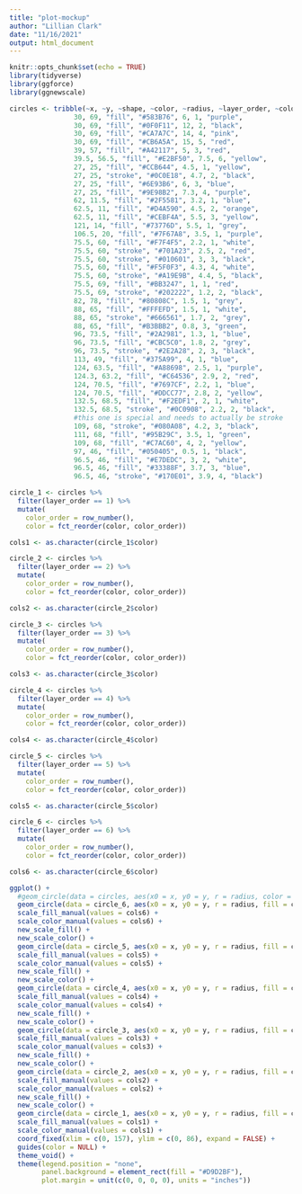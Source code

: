 ```yaml
---
title: "plot-mockup"
author: "Lillian Clark"
date: "11/16/2021"
output: html_document
---
```


```r
knitr::opts_chunk$set(echo = TRUE)
library(tidyverse)
library(ggforce)
library(ggnewscale)
```

```r
circles <- tribble(~x, ~y, ~shape, ~color, ~radius, ~layer_order, ~color_category,
                30, 69, "fill", "#583B76", 6, 1, "purple",
                30, 69, "fill", "#0F0F11", 12, 2, "black",
                30, 69, "fill", "#CA7A7C", 14, 4, "pink",
                30, 69, "fill", "#CB6A5A", 15, 5, "red",
                39, 57, "fill", "#A42117", 5, 3, "red",
                39.5, 56.5, "fill", "#E2BF50", 7.5, 6, "yellow",
                27, 25, "fill", "#CCB644", 4.5, 1, "yellow",
                27, 25, "stroke", "#0C0E18", 4.7, 2, "black",
                27, 25, "fill", "#6E93B6", 6, 3, "blue",
                27, 25, "fill", "#9E98B2", 7.3, 4, "purple",
                62, 11.5, "fill", "#2F5581", 3.2, 1, "blue",
                62.5, 11, "fill", "#D4A590", 4.5, 2, "orange",
                62.5, 11, "fill", "#CEBF4A", 5.5, 3, "yellow",
                121, 14, "fill", "#73776D", 5.5, 1, "grey",
                106.5, 20, "fill", "#7F67A8", 3.5, 1, "purple",
                75.5, 60, "fill", "#F7F4F5", 2.2, 1, "white",
                75.5, 60, "stroke", "#701A23", 2.5, 2, "red",
                75.5, 60, "stroke", "#010601", 3, 3, "black",
                75.5, 60, "fill", "#F5F0F3", 4.3, 4, "white",
                75.5, 60, "stroke", "#A19E9B", 4.4, 5, "black",
                75.5, 69, "fill", "#BB3247", 1, 1, "red",
                75.5, 69, "stroke", "#202222", 1.2, 2, "black",
                82, 78, "fill", "#80808C", 1.5, 1, "grey",
                88, 65, "fill", "#FFFEFD", 1.5, 1, "white",
                88, 65, "stroke", "#666561", 1.7, 2, "grey",
                88, 65, "fill", "#B3BBB2", 0.8, 3, "green",
                96, 73.5, "fill", "#2A2981", 1.3, 1, "blue",
                96, 73.5, "fill", "#CBC5C0", 1.8, 2, "grey",
                96, 73.5, "stroke", "#2E2A28", 2, 3, "black",
                113, 49, "fill", "#375A99", 4, 1, "blue",
                124, 63.5, "fill", "#A88698", 2.5, 1, "purple",
                124.3, 63.2, "fill", "#C64536", 2.9, 2, "red",
                124, 70.5, "fill", "#7697CF", 2.2, 1, "blue",
                124, 70.5, "fill", "#DDCC77", 2.8, 2, "yellow",
                132.5, 68.5, "fill", "#F2EDF1", 2, 1, "white",
                132.5, 68.5, "stroke", "#0C0908", 2.2, 2, "black",
                #this one is special and needs to actually be stroke
                109, 68, "stroke", "#080A08", 4.2, 3, "black",
                111, 68, "fill", "#95B29C", 3.5, 1, "green",
                109, 68, "fill", "#C7AC60", 4, 2, "yellow",
                97, 46, "fill", "#050405", 0.5, 1, "black",
                96.5, 46, "fill", "#E7DEDC", 3, 2, "white",
                96.5, 46, "fill", "#33388F", 3.7, 3, "blue",
                96.5, 46, "stroke", "#170E01", 3.9, 4, "black")

circle_1 <- circles %>%
  filter(layer_order == 1) %>%
  mutate(
    color_order = row_number(),
    color = fct_reorder(color, color_order))

cols1 <- as.character(circle_1$color)

circle_2 <- circles %>%
  filter(layer_order == 2) %>%
  mutate(
    color_order = row_number(),
    color = fct_reorder(color, color_order))

cols2 <- as.character(circle_2$color)

circle_3 <- circles %>%
  filter(layer_order == 3) %>%
  mutate(
    color_order = row_number(),
    color = fct_reorder(color, color_order))

cols3 <- as.character(circle_3$color)

circle_4 <- circles %>%
  filter(layer_order == 4) %>%
  mutate(
    color_order = row_number(),
    color = fct_reorder(color, color_order))

cols4 <- as.character(circle_4$color)

circle_5 <- circles %>%
  filter(layer_order == 5) %>%
  mutate(
    color_order = row_number(),
    color = fct_reorder(color, color_order))

cols5 <- as.character(circle_5$color)

circle_6 <- circles %>%
  filter(layer_order == 6) %>%
  mutate(
    color_order = row_number(),
    color = fct_reorder(color, color_order))

cols6 <- as.character(circle_6$color)

ggplot() +
  #geom_circle(data = circles, aes(x0 = x, y0 = y, r = radius, color = color)) +
  geom_circle(data = circle_6, aes(x0 = x, y0 = y, r = radius, fill = color, color = color)) +
  scale_fill_manual(values = cols6) +
  scale_color_manual(values = cols6) +
  new_scale_fill() +
  new_scale_color() +
  geom_circle(data = circle_5, aes(x0 = x, y0 = y, r = radius, fill = color, color = color)) +
  scale_fill_manual(values = cols5) +
  scale_color_manual(values = cols5) +
  new_scale_fill() +
  new_scale_color() +
  geom_circle(data = circle_4, aes(x0 = x, y0 = y, r = radius, fill = color, color = color)) +
  scale_fill_manual(values = cols4) +
  scale_color_manual(values = cols4) +
  new_scale_fill() +
  new_scale_color() +
  geom_circle(data = circle_3, aes(x0 = x, y0 = y, r = radius, fill = color, color = color)) +
  scale_fill_manual(values = cols3) +
  scale_color_manual(values = cols3) +
  new_scale_fill() +
  new_scale_color() +
  geom_circle(data = circle_2, aes(x0 = x, y0 = y, r = radius, fill = color, color = color)) +
  scale_fill_manual(values = cols2) +
  scale_color_manual(values = cols2) +
  new_scale_fill() +
  new_scale_color() +
  geom_circle(data = circle_1, aes(x0 = x, y0 = y, r = radius, fill = color, color = color)) +
  scale_fill_manual(values = cols1) +
  scale_color_manual(values = cols1) +
  coord_fixed(xlim = c(0, 157), ylim = c(0, 86), expand = FALSE) +
  guides(color = NULL) +
  theme_void() +
  theme(legend.position = "none",
        panel.background = element_rect(fill = "#D9D2BF"),
        plot.margin = unit(c(0, 0, 0, 0), units = "inches"))
```

